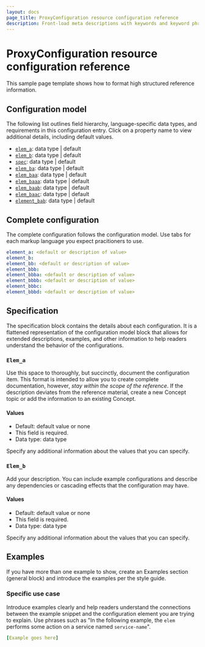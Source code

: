 ```yaml
---
layout: docs
page_title: ProxyConfiguration resource configuration reference
description: Front-load meta descriptions with keywords and keyword phrases to help readers find the information they are searching for.
---
```


# ProxyConfiguration resource configuration reference

This sample page template shows how to format high structured reference 
information.

## Configuration model

The following list outlines field hierarchy, language-specific data types, 
and requirements in this configuration entry. Click on a property name 
to view additional details, including default values.

- [`elem_a`](#elema): data type | default
- [`elem_b`](#elemb): data type | default
- [`spec`](#elemb): data type | default
- [`elem_ba`](#elembelemba): data type | default
- [`elem_baa`](#elembelembaelembaa): data type | default
- [`elem_baaa`](#elembelembaelembaa): data type | default
- [`elem_baab`](#elembelembaelembaa): data type | default
- [`elem_baac`](#elembelembaelembaa): data type | default
- [`element_bab`](#elembelembaelembab): data type | default

## Complete configuration

The complete configuration follows the configuration model. Use tabs for 
each markup language you expect pracitioners to use.

```yaml
element_a: <default or description of value>
element_b:
element_bb: <default or description of value>
element_bbb:
element_bbba: <default or description of value>
element_bbbb: <default or description of value>
element_bbbc:
element_bbbd: <default or description of value>
``` 

## Specification

The specification block contains the details about each configuration. It 
is a flattened representation of the configuration model block that allows 
for extended descriptions, examples, and other information to help readers 
understand the behavior of the configurations. 

### `Elem_a`

Use this space to thoroughly, but succinctly, document the configuration 
item. This format is intended to allow you to create complete documentation, 
however, _stay within the scope of the reference_. If the description 
deviates from the reference material, create a new Concept topic or add the 
information to an existing Concept.

#### Values

- Default: default value or none
- This field is required. 
- Data type: data type

Specify any additional information about the values that you can specify.     

### `Elem_b`

Add your description. You can include example configurations and describe 
any dependencies or cascading effects that the configuration may have.

#### Values

- Default: default value or none
- This field is required. 
- Data type: data type

Specify any additional information about the values that you can specify. 

## Examples

If you have more than one example to show, create an Examples section 
(general block) and introduce the examples per the style guide.

### Specific use case 

Introduce examples clearly and help readers understand the connections 
between the example snippet and the configuration element you are trying to 
explain. Use phrases such as "In the following example, the `elem` performs 
some action on a service named `service-name`". 


```yaml
[Example goes here]
```
